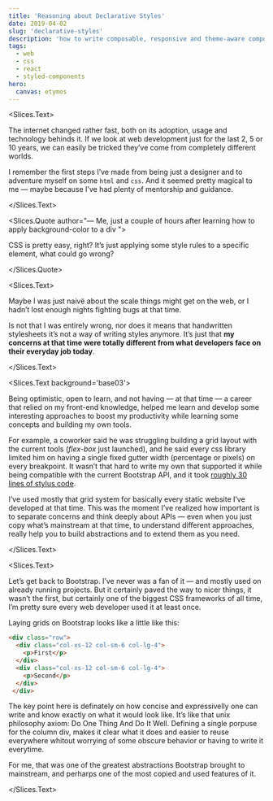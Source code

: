 ```yaml
---
title: 'Reasoning about Declarative Styles'
date: 2019-04-02
slug: 'declarative-styles'
description: 'how to write composable, responsive and theme-aware components, without compromising its legibility.'
tags:
  - web
  - css
  - react
  - styled-components
hero:
  canvas: etymos
---
```



<Slices.Text>

  The internet changed rather fast, both on its adoption, usage and technology behinds it. If we look at web development just for the last 2, 5 or 10 years, we can easily be tricked they’ve come from completely different worlds.

  I remember the first steps I’ve made from being just a designer and to adventure myself on some `html` and `css`. And it seemed pretty magical to me — maybe because I’ve had plenty of mentorship and guidance.

</Slices.Text>


<Slices.Quote author="— Me, just a couple of hours after learning how to apply background-color to a div ">

CSS is pretty easy, right? It’s just applying some style rules to a specific element, what could go wrong?

</Slices.Quote>


<Slices.Text>

Maybe I was just naivë about the scale things might get on the web, or I hadn’t lost enough nights fighting bugs at that time.

Is not that I was entirely wrong, nor does it means that handwritten stylesheets it’s not a way of writing styles anymore. It’s just that **my concerns at that time were totally different from what developers face on their everyday job today**.

</Slices.Text>


<Slices.Text background='base03'>

Being optimistic, open to learn, and not having — at that time — a career that relied on my front-end knowledge, helped me learn and develop some interesting approaches to boost my productivity while learning some concepts and building my own tools.

For example, a coworker said he was struggling building a grid layout with the current tools (*flex-box* just launched), and he said every css library limited him on having a single fixed gutter width (percentage or pixels) on every breakpoint. It wasn’t that hard to write my own that supported it while being compatible with the current Bootstrap API, and it took [roughly 30 lines of stylus code](https://codepen.io/vitordino/pen/PooGGyz).

I’ve used mostly that grid system for basically every static website I’ve developed at that time. This was the moment I’ve realized how important is to separate concerns and think deeply about APIs — even when you just copy what’s mainstream at that time, to understand different approaches, really help you to build abstractions and to extend them as you need.

</Slices.Text>


<Slices.Text>

Let’s get back to Bootstrap. I’ve never was a fan of it — and mostly used on already running projects. But it certainly paved the way to nicer things, it wasn’t the first, but certainly one of the biggest CSS frameworks of all time, I’m pretty sure every web developer used it at least once.

Laying grids on Bootstrap looks like a little like this:

```html
<div class="row">
  <div class="col-xs-12 col-sm-6 col-lg-4">
    <p>First</p>
  </div>
  <div class="col-xs-12 col-sm-6 col-lg-4">
    <p>Second</p>
  </div>
 </div>
```

The key point here is definately on how concise and expressivelly one can write and know exactly on what it would look like. It’s like that unix philosophy axiom: Do One Thing And Do It Well. Defining a single porpuse for the column div, makes it clear what it does and easier to reuse everywhere whitout worrying of some obscure behavior or having to write it everytime.

For me, that was one of the greatest abstractions Bootstrap brought to mainstream, and perharps one of the most copied and used features of it.

</Slices.Text>
